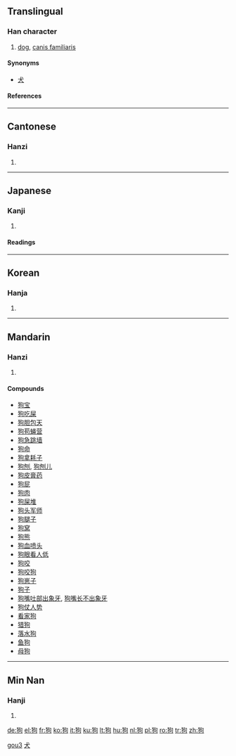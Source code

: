 ==Translingual==

===Han character===
{{Han char|rn=94|rad=犬|as=05|sn=8|four=4722<sub>0</sub>|canj=大竹心口 (KHPR)}}

# [[dog]], [[canis familiaris]]

====Synonyms====
*[[犬]]

====References====
{{Han ref|kx=0709.120|dkj=20345|dj=1121.220|hdz=21341.050|uh=72D7|ud=29399|bh=AAAF|bd=43695}}

----

==Cantonese==

===Hanzi===
{{yue-hanzi|jyut=|y=gau2}}

# {{defn|Cantonese}}

----

==Japanese==

===Kanji===
{{ja-kanji|grade=|rs=犬05}}

# {{defn|Japanese}}

====Readings====
{{ja-readings|on=[[こう]] (kō), [[く]] (ku)|kun=[[いぬ]] (inu)}}

----

==Korean==

===Hanja===
{{ko-hanja|hangeul=구|eumhun=|rv=gu|mr=ku|y=kwu}}

# {{defn|Korean}}

----

==Mandarin==

===Hanzi===
{{cmn-hanzi|pin=[[gǒu]] ([[gou3]])|wg=kou<sup>3</sup>}}

# {{defn|Mandarin}}

====Compounds====
*[[狗宝]]
*[[狗吃屎]]
*[[狗胆包天]]
*[[狗苟蝇营]]
*[[狗急跳墙]]
*[[狗命]]
*[[狗拿耗子]]
*[[狗刨]], [[狗刨儿]]
*[[狗皮膏药]]
*[[狗屁]]
*[[狗肉]]
*[[狗屎堆]]
*[[狗头军师]]
*[[狗腿子]]
*[[狗窝]]
*[[狗熊]]
*[[狗血喷头]]
*[[狗眼看人低]]
*[[狗咬]]
*[[狗咬狗]]
*[[狗崽子]]
*[[狗子]]
*[[狗嘴吐部出象牙]], [[狗嘴长不出象牙]]
*[[狗仗人势]]
*[[看家狗]]
*[[猎狗]]
*[[落水狗]]
*[[鱼狗]]
*[[母狗]]

[[Category:zh-cn:Dogs|gou3]]
[[Category:zh-tw:Dogs|犬]]

----

==Min Nan==

===Hanji===
{{rfc-header|Hanji}}
{{nan-hanzi|poj=káu}}
# {{defn|Min Nan}}

[[de:狗]]
[[el:狗]]
[[fr:狗]]
[[ko:狗]]
[[it:狗]]
[[ku:狗]]
[[lt:狗]]
[[hu:狗]]
[[nl:狗]]
[[pl:狗]]
[[ro:狗]]
[[tr:狗]]
[[zh:狗]]